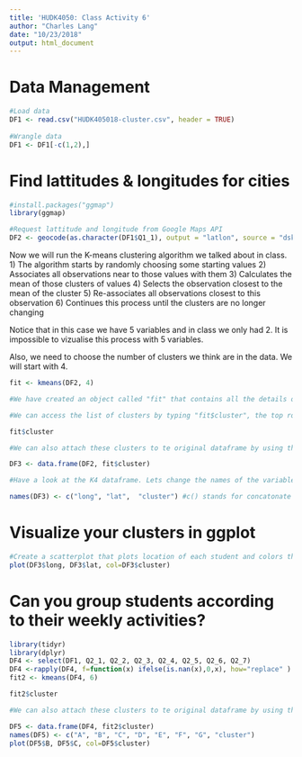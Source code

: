 ```yaml
---
title: 'HUDK4050: Class Activity 6'
author: "Charles Lang"
date: "10/23/2018"
output: html_document
---
```

# Data Management
```r
#Load data
DF1 <- read.csv("HUDK405018-cluster.csv", header = TRUE)
  
#Wrangle data
DF1 <- DF1[-c(1,2),]  
```

# Find lattitudes & longitudes for cities
```r
#install.packages("ggmap")
library(ggmap)

#Request lattitude and longitude from Google Maps API
DF2 <- geocode(as.character(DF1$Q1_1), output = "latlon", source = "dsk")
```

Now we will run the K-means clustering algorithm we talked about in class. 
1) The algorithm starts by randomly choosing some starting values 
2) Associates all observations near to those values with them
3) Calculates the mean of those clusters of values
4) Selects the observation closest to the mean of the cluster
5) Re-associates all observations closest to this observation
6) Continues this process until the clusters are no longer changing

Notice that in this case we have 5 variables and in class we only had 2. It is impossible to vizualise this process with 5 variables.

Also, we need to choose the number of clusters we think are in the data. We will start with 4.

```r

fit <- kmeans(DF2, 4) 

#We have created an object called "fit" that contains all the details of our clustering including which observations belong to each cluster.

#We can access the list of clusters by typing "fit$cluster", the top row corresponds to the original order the rows were in. Notice we have deleted some rows.

fit$cluster

#We can also attach these clusters to te original dataframe by using the "data.frame" command to create a new data frame called K4.

DF3 <- data.frame(DF2, fit$cluster)

#Have a look at the K4 dataframe. Lets change the names of the variables to make it more convenient with the names() command.

names(DF3) <- c("long", "lat",  "cluster") #c() stands for concatonate and it creates a vector of anything, in this case a vector of names.

```

# Visualize your clusters in ggplot
```r
#Create a scatterplot that plots location of each student and colors the points according to their cluster 
plot(DF3$long, DF3$lat, col=DF3$cluster)
```

# Can you group students according to their weekly activities?
```r
library(tidyr)
library(dplyr)
DF4 <- select(DF1, Q2_1, Q2_2, Q2_3, Q2_4, Q2_5, Q2_6, Q2_7)
DF4 <-rapply(DF4, f=function(x) ifelse(is.nan(x),0,x), how="replace" )
fit2 <- kmeans(DF4, 6)
```


```r
fit2$cluster

#We can also attach these clusters to te original dataframe by using the "data.frame" command to create a new data frame called K4.

DF5 <- data.frame(DF4, fit2$cluster)
names(DF5) <- c("A", "B", "C", "D", "E", "F", "G", "cluster")
plot(DF5$B, DF5$C, col=DF5$cluster)
```
